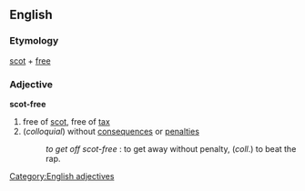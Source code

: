 == English ==
=== Etymology ===
[[scot]] + [[free]]
=== Adjective ===
[[Category:English adjectives]]
'''scot-free'''
# free of [[scot]], free of [[tax]]
# (''colloquial'') without [[consequences]] or [[penalties]]
#: ''to get off scot-free'' : to get away without penalty, (''coll''.) to beat the rap.